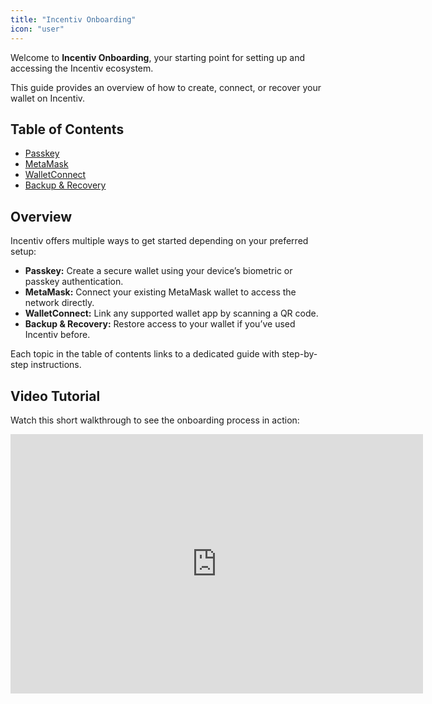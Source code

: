 ```yaml
---
title: "Incentiv Onboarding"
icon: "user"
---
```


Welcome to **Incentiv Onboarding**, your starting point for setting up and accessing the Incentiv ecosystem.

This guide provides an overview of how to create, connect, or recover your wallet on Incentiv.

## Table of Contents

- [Passkey](/docs/general/incentivonboarding_passkey)
- [MetaMask](/docs/general/incentivonboarding_metamask)
- [WalletConnect](/docs/general/incentivonboarding_walletconnect)
- [Backup & Recovery](https://docs.incentiv.io/docs/General/RecoverySeeds)

## Overview

Incentiv offers multiple ways to get started depending on your preferred setup:

- **Passkey:** Create a secure wallet using your device’s biometric or passkey authentication.
- **MetaMask:** Connect your existing MetaMask wallet to access the network directly.
- **WalletConnect:** Link any supported wallet app by scanning a QR code.
- **Backup & Recovery:** Restore access to your wallet if you’ve used Incentiv before.

Each topic in the table of contents links to a dedicated guide with step-by-step instructions.

## Video Tutorial

Watch this short walkthrough to see the onboarding process in action:

<iframe width="660" height="415" src="https://www.youtube.com/embed/yZyN3pfQhv8?si=fmxScfyMOWCSKads" title="Incentiv Registration" frameborder="0" allow="accelerometer; autoplay; clipboard-write; encrypted-media; gyroscope; picture-in-picture; web-share" referrerpolicy="strict-origin-when-cross-origin" allowfullscreen />